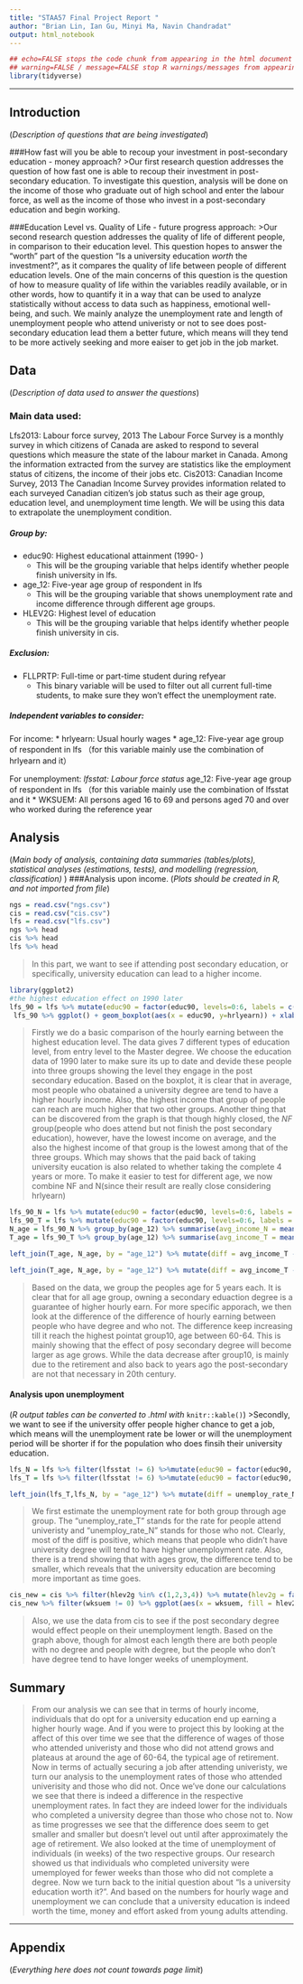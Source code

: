 ```yaml
---
title: "STAA57 Final Project Report "
author: "Brian Lin, Ian Gu, Minyi Ma, Navin Chandradat"
output: html_notebook
---
```

```r
## echo=FALSE stops the code chunk from appearing in the html document
## warning=FALSE / message=FALSE stop R warnings/messages from appearing in the knit document
library(tidyverse)
```


***

<!-- 
(everything below in here is an .html comment)

Instructions: 
- Use typical structure of data analysis report, w/ sections:
    + Introduction
    + Data
    + Analysis
    + Summary
    + Appendix (optional)
- Report should be 5 pages MAX (when compiled/knit as pdf)
- Appendix does not count towards page limit
- Put all your data in a separate "./data/" sub-folder 
- Submit compressed project folder 
- You submissions should be reproducible (i.e. I should be able to   
  re-compile your report with a click of the Preview/Knit button) 

-->

## Introduction 

(*Description of questions that are being investigated*)

###How fast will you be able to recoup your investment in post-secondary education - money approach?
>Our first research question addresses the question of how fast one is able to recoup their investment in post-secondary education. To investigate this question, analysis will be done on the income of those who graduate out of high school and enter the labour force, as well as the income of those who invest in a post-secondary education and begin working. 

###Education Level vs. Quality of Life - future progress approach:
>Our second research question addresses the quality of life of different people, in comparison to their education level. This question hopes to answer the "worth" part of the question "Is a university education *worth* the investment?", as it compares the quality of life between people of different education levels. One of the main concerns of this question is the question of how to measure quality of life within the variables readily available, or in other words, how to quantify it in a way that can be used to analyze statistically without access to data such as happiness, emotional well-being, and such. We mainly analyze the unemployment rate and length of unemployment people who attend univeristy or not to see does post-secondary education lead them a better future, which means will they tend to be more actively seeking and more eaiser to get job in the job market.

## Data 

(*Description of data used to answer the questions*)

### Main data used:
Lfs2013: Labour force survey, 2013
The Labour Force Survey is a monthly survey in which citizens of Canada are asked to respond to several questions which measure the state of the labour market in Canada. Among the information extracted from the survey are statistics like the employment status of citizens, the income of their jobs etc.
Cis2013: Canadian Income Survey, 2013
The Canadian Income Survey provides information related to each surveyed Canadian citizen's job status such as their age group, education level, and unemployment time length. We will be using this data to extrapolate the unemployment condition.

##### Group by:
* educ90: Highest educational attainment (1990- )
  + This will be the grouping variable that helps identify whether people finish university in lfs.
* age_12: Five-year age group of respondent in lfs
  + This will be the grouping variable that shows unemployment rate and income difference through different age groups.
* HLEV2G:  Highest level of education
  + This will be the grouping variable that helps identify whether people finish university in cis.


##### Exclusion:

* FLLPRTP: Full-time or part-time student during refyear
  + This binary variable will be used to filter out all current full-time students, to make sure they won't effect the unemployment rate.


##### Independent variables to consider:
For income:
* hrlyearn: Usual hourly wages
* age_12: Five-year age group of respondent in lfs
（for this variable mainly use the combination of hrlyearn and it）

For unemployment:
*lfsstat: Labour force status
* age_12: Five-year age group of respondent in lfs
（for this variable mainly use the combination of lfsstat and it
* WKSUEM: All persons aged 16 to 69 and persons aged 70 and over who worked during the reference year
 

## Analysis 

(*Main body of analysis, containing data summaries (tables/plots),  statistical analyses (estimations, tests), and modelling (regression, classification) *)
###Analysis upon income.
<!-- You can organize content in subsections -->
(*Plots should be created in R, and not imported from file*)

```r
ngs = read.csv("ngs.csv")
cis = read.csv("cis.csv")
lfs = read.csv("lfs.csv")
ngs %>% head
cis %>% head
lfs %>% head
```
> In this part, we want to see if attending post secondary education, or specifically, university education can lead to a higher income. 

```r
library(ggplot2)
#the highest education effect on 1990 later
lfs_90 = lfs %>% mutate(educ90 = factor(educ90, levels=0:6, labels = c("N", "N", "N", "NF", "T", "T", "T"))) %>% mutate(pick = is.na(educ90)) %>% filter(pick == FALSE) %>% select(1:5) 
 lfs_90 %>% ggplot() + geom_boxplot(aes(x = educ90, y=hrlyearn)) + xlab("educ_status")  
```
> Firstly we do a basic comparison of the hourly earning between the highest education level. The data gives 7 different types of education level, from entry level to the Master degree. We choose the education data of 1990 later to make sure its up to date and devide these people into three groups showing the level they engage in the post secondary education. 
>Based on the boxplot, it is clear that in average, most people who obatained a university degree are tend to have a higher hourly income. Also, the highest income that group of people can reach are much higher that two other groups. 
>Another thing that can be discovered from the graph is that though highly closed, the *NF* group(people who does attend but not finish the post secondary education), however, have the lowest income on average, and the also the highest income of that group is the lowest among that of the three groups. Which may shows that the paid back of taking university eucation is also related to whether taking the complete 4 years or more. 
>To make it easier to test for different age, we now combine NF and N(since their result are really close considering hrlyearn)

```r
lfs_90_N = lfs %>% mutate(educ90 = factor(educ90, levels=0:6, labels = c("N", "N", "N", "N", "T", "T", "T"))) %>% mutate(pick = is.na(educ90)) %>% filter(pick == FALSE) %>% select(1:5) %>% filter(educ90 == "N") 
lfs_90_T = lfs %>% mutate(educ90 = factor(educ90, levels=0:6, labels = c("N", "N", "N", "N", "T", "T", "T"))) %>% mutate(pick = is.na(educ90)) %>% filter(pick == FALSE) %>% select(1:5) %>% filter(educ90 == "T")
N_age = lfs_90_N %>% group_by(age_12) %>% summarise(avg_income_N = mean(hrlyearn, na.rm = TRUE))
T_age = lfs_90_T %>% group_by(age_12) %>% summarise(avg_income_T = mean(hrlyearn, na.rm = TRUE))

left_join(T_age, N_age, by = "age_12") %>% mutate(diff = avg_income_T - avg_income_N) %>% knitr::kable()

left_join(T_age, N_age, by = "age_12") %>% mutate(diff = avg_income_T - avg_income_N) %>% ggplot(aes(x = age_12, y = diff)) + geom_point( )
```

>Based on the data, we group the peoples age for 5 years each. It is clear that for all age group, owning a secondary eduaction degree is a guarantee of higher hourly earn.
>For more specific apporach, we then look at the difference of the difference of hourly earning between people who have degree and who not. The difference keep increasing till it reach the highest pointat group10, age between 60-64. This is mainly showing that the effect of posy secondary degree will become larger as age grows. While the data decrease after group10, is mainly due to the retirement and also back to years ago the post-secondary are not that necessary in 20th century.



#### Analysis upon unemployment

(*R output tables can be converted to .html with* `knitr::kable()`) 
<!-- 
for more help on RMarkdown see: https://rmarkdown.rstudio.com/lesson-15.html 
-->
>Secondly, we want to see if the university offer people higher chance to get a job, which means will the unemployment rate be lower or will the unemployment period will be shorter if for the population who does finsih their university education. 

```r
lfs_N = lfs %>% filter(lfsstat != 6) %>%mutate(educ90 = factor(educ90, levels=0:6, labels = c("N", "N", "N", "N", "T", "T", "T"))) %>% mutate(pick = is.na(educ90)) %>% filter(pick == FALSE) %>% select(1:5) %>% filter(educ90 == "N") %>% mutate(lfsstat = (lfsstat >= 3)) %>% group_by(age_12) %>% summarise(unemploy_rate_N = mean(lfsstat))
lfs_T = lfs %>% filter(lfsstat != 6) %>%mutate(educ90 = factor(educ90, levels=0:6, labels = c("N", "N", "N", "N", "T", "T", "T"))) %>% mutate(pick = is.na(educ90)) %>% filter(pick == FALSE) %>% select(1:5) %>% filter(educ90 == "T") %>% mutate(lfsstat = (lfsstat >= 3)) %>% group_by(age_12) %>% summarise(unemploy_rate_T = mean(lfsstat))

left_join(lfs_T,lfs_N, by = "age_12") %>% mutate(diff = unemploy_rate_N - unemploy_rate_T )%>% knitr::kable()

```
>We first estimate the unemployment rate for both group through age group. The "unemploy_rate_T" stands for the rate for people attend univeristy and "unemploy_rate_N" stands for those who not. Clearly, most of the diff is positive, which means that people who didn't have university degree will tend to have higher unemployment rate. Also, there is a trend showing that with ages grow, the difference tend to be smaller, which reveals that the university education are becoming more important as time goes. 

```r
cis_new = cis %>% filter(hlev2g %in% c(1,2,3,4)) %>% mutate(hlev2g = factor(hlev2g, levels=1:4, labels = c("N", "N", "N", "T"))) %>% filter(wksuem %in% c(0:52)) 
cis_new %>% filter(wksuem != 0) %>% ggplot(aes(x = wksuem, fill = hlev2g))+geom_histogram()
```

>Also, we use the data from cis to see if the post secondary degree would effect people on their unemployment length. Based on the graph above, though for almost each length there are both people with no degree and people with degree, but the people who don't have degree tend to have longer weeks of unemployment. 

## Summary 

>From our analysis we can see that in terms of hourly income, individuals that do opt for a university education end up earning a higher hourly wage. And if you were to project this by looking at the affect of this over time we see that the difference of wages of those who attended univeristy and those who did not attend grows and plateaus at around the age of 60-64, the typical age of retirement. Now in terms of actually securing a job after attending univeristy, we turn our analysis to the unemployment rates of those who attended univerisity and those who did not. Once we've done our calculations we see that there is indeed a difference in the respective unemployment rates. In fact they are indeed lower for the individuals who completed a university degree than those who chose not to. Now as time progresses we see that the difference does seem to get smaller and smaller but doesn't level out until after approximately the age of retirement. We also looked at the time of unemployment of individuals (in weeks) of the two respective groups. Our research showed us that individuals who completed university were umemployed for fewer weeks than those who did not complete a degree. Now we turn back to the initial question about "Is a university education worth it?". And based on the numbers for hourly wage and unemployment we can conclude that a university education is indeed worth the time, money and effort asked from young adults attending.   



***  

## Appendix 

(*Everything here does not count towards page limit*)



